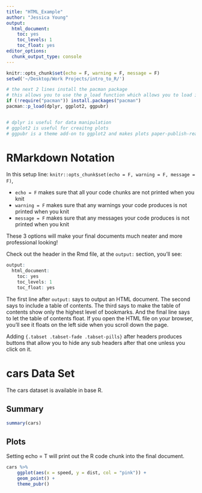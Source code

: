```yaml
---
title: "HTML_Example"
author: "Jessica Young"
output:
  html_document:
    toc: yes
    toc_levels: 1
    toc_float: yes
editor_options: 
  chunk_output_type: console
---
```


```r
knitr::opts_chunk$set(echo = F, warning = F, message = F)
setwd('~/Desktop/Work Projects/intro_to_R/')

# the next 2 lines install the pacman package
# this allows you to use the p_load function which allows you to load in multiple packages in the same line 
if (!require("pacman")) install.packages("pacman")
pacman::p_load(dplyr, ggplot2, ggpubr)


# dplyr is useful for data manipulation
# ggplot2 is useful for creaitng plots
# ggpubr is a theme add-on to ggplot2 and makes plots paper-publish-ready
```

# RMarkdown Notation

In this setup line: `knitr::opts_chunk$set(echo = F, warning = F, message = F)`,

- `echo = F` makes sure that all your code chunks are not printed when you knit
- `warning = F` makes sure that any warnings your code produces is not printed when you knit
- `message = F` makes sure that any messages your code produces is not printed when you knit

These 3 options will make your final documents much neater and more professional looking!

Check out the header in the Rmd file, at the `output:` section, you'll see:

```r
output:
  html_document:
    toc: yes
    toc_levels: 1
    toc_float: yes
```

The first line after `output:` says to output an HTML document. The second says to include a table of contents. The third says to make the table of contents show only the highest level of bookmarks. And the final line says to let the table of contents float. If you open the HTML file on your browser, you'll see it floats on the left side when you scroll down the page.

Adding `{.tabset .tabset-fade .tabset-pills}` after headers produces buttons that allow you to hide any sub headers after that one unless you click on it. 

# cars Data Set{.tabset .tabset-fade .tabset-pills}

The cars dataset is available in base R.

## Summary

```r
summary(cars)
```

## Plots

Setting echo = T will print out the R code chunk into the final document.

```r

cars %>%
    ggplot(aes(x = speed, y = dist, col = "pink")) + 
    geom_point() +
    theme_pubr()

```

